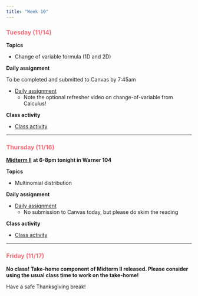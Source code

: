 ```yaml
---
title: "Week 10"
---
```


::: {style="color: #F66D7A"}
### Tuesday (11/14)
:::

**Topics**

-   Change of variable formula (1D and 2D)

**Daily assignment**

To be completed and submitted to Canvas by 7:45am

-   [Daily assignment](daily/DA_26.pdf)
    -   Note the optional refresher video on change-of-variable from Calculus!

**Class activity**

-   [Class activity](class/CA_26.pdf)

------------------------------------------------------------------------

::: {style="color: #F66D7A"}
### Thursday (11/16)
:::

[**Midterm II**](/exam.qmd#sec-midterm2) **at 6-8pm tonight in Warner 104**

**Topics**

-   Multinomial distribution

**Daily assignment**

-   [Daily assignment](daily/DA_27.pdf)
    -   No submission to Canvas today, but please do skim the reading

**Class activity**

-   [Class activity](class/CA_27.pdf)

------------------------------------------------------------------------

::: {style="color: #F66D7A"}
### Friday (11/17)
:::

**No class! Take-home component of Midterm II released. Please consider using the usual class time to work on the take-home!**

Have a safe Thanksgiving break!
